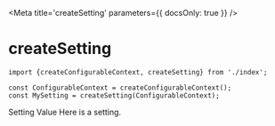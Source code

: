
<Meta title='createSetting' parameters={{ docsOnly: true }} />

# createSetting

```tsx
import {createConfigurableContext, createSetting} from './index';

const ConfigurableContext = createConfigurableContext();
const MySetting = createSetting(ConfigurableContext);
```



<Canvas>
  <Story name='Basic Example'>
    <ConfigurableContext>
      <MySetting>Setting Value</MySetting>
      Here is a setting.
    </ConfigurableContext>
  </Story>
</Canvas>
